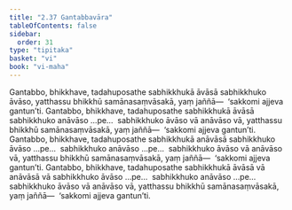 ```yaml
---
title: "2.37 Gantabbavāra"
tableOfContents: false
sidebar:
  order: 31
type: "tipitaka"
basket: "vi"
book: "vi-maha"
---
```



<DynamicBreadcrumb />

<Division number="182" book="vi-maha">

<Paragraph number="794" book="vi-maha">
Gantabbo, bhikkhave, tadahuposathe sabhikkhukā āvāsā sabhikkhuko āvāso, yatthassu bhikkhū samānasaṃvāsakā, yaṃ jaññā—  ‘sakkomi ajjeva gantun’ti. Gantabbo, bhikkhave, tadahuposathe sabhikkhukā āvāsā sabhikkhuko anāvāso …pe…  sabhikkhuko āvāso vā anāvāso vā, yatthassu bhikkhū samānasaṃvāsakā, yaṃ jaññā—  ‘sakkomi ajjeva gantun’ti.
</Paragraph>

<Paragraph number="795" book="vi-maha">
Gantabbo, bhikkhave, tadahuposathe sabhikkhukā anāvāsā sabhikkhuko āvāso …pe…  sabhikkhuko anāvāso …pe…  sabhikkhuko āvāso vā anāvāso vā, yatthassu bhikkhū samānasaṃvāsakā, yaṃ jaññā—  ‘sakkomi ajjeva gantun’ti.
</Paragraph>

<Paragraph number="796" book="vi-maha">
Gantabbo, bhikkhave, tadahuposathe sabhikkhukā āvāsā vā anāvāsā vā sabhikkhuko āvāso …pe…  sabhikkhuko anāvāso …pe…  sabhikkhuko āvāso vā anāvāso vā, yatthassu bhikkhū samānasaṃvāsakā, yaṃ jaññā—  ‘sakkomi ajjeva gantun’ti.
</Paragraph>
</Division>